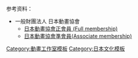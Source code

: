 {{Navbox
|name = 日本動畫工作室
|state = {{{state|collapsed}}}
|title = [[日本動畫工作室列表|日本動畫工作室]]（[[統包|總承包及統包]]）
|listclass = hlist hlist-hyphen
|group1 = 1940年代
|list1 = '''[[东映动画]]'''<sup>正開</sup>
|group2 = 1960年代
|list2 = 
* '''[[EIKEN]]'''<sup>子正</sup>
* '''[[龍之子製作]]'''<sup>子正</sup>
* '''[[手塚製作]]'''<sup>正</sup>
* '''[[蟲製作]]'''
* <del>'''[[TMS娛樂|東京電影]]'''</del>
* <del>'''[[Group TAC]]'''</del>
|group3 = 1970年代
|list3 = 
* '''[[旭Production]]'''<sup>準</sup>
* '''[[亞細亞堂]]'''
* [[ARTLAND]]
* {{tsl|ja|スタジオ九魔|九魔工作室}}
* '''[[万代南梦宫影像制作|万代南梦宫影像制作 / 日昇]]'''<sup>子正</sup>
* [[SHAFT]]
* '''[[白組]]'''<sup>CG正</sup>
* '''[[SHIN-EI動畫]]'''<sup>子正</sup>
* [[STUDIO DEEN]]<sup>正</sup>
* '''[[雲雀工作室]]／[[Lerche]]'''<sup>正</sup>
* '''{{tsl|ja|テレコム・アニメーションフィルム|Telecom Animation}}'''<sup>子</sup>
* [[動畫工房]]
* '''[[日本動畫 (企業)|日本動畫]]'''<sup>正</sup>
* '''[[Studio Pierrot]]'''<sup>正</sup>
* [[PRODUCTION REED]]<sup>正</sup>
* [[Magic Bus]]
* '''[[MADHOUSE]]'''<sup>子準</sup>
|group4 = 1980年代
|list4 = 
* {{tsl|ja|アナザープッシュピンプランニング|A.P.P.P.}}
* [[動畫國際公司|AIC]]
* {{tsl|ja|エクラアニマル|Eekura Animal}}
* '''{{tsl|ja|エッグ (アニメ制作会社)|EGG (動畫製作公司)|EGG}}'''
* '''[[GAINAX]]'''<sup>正</sup>
* '''[[GALLOP (動畫工作室)|GALLOP]]'''<sup>正</sup>
* '''[[京都動畫]]'''
* {{tsl|ja|サンシャインコーポレーション|Sunshine Corporation}}
* '''[[J.C.STAFF]]'''<sup>正</sup>
* {{tsl|ja|スタジオエル|Studio elle}}
* '''[[STUDIO COMET]]'''<sup>正</sup>
* {{tsl|ja|スタジオ・ザイン|Studio Sign}}
* {{tsl|ja|スタジオ座円洞|座圓洞工作室}}
* '''[[吉卜力工作室]]'''<sup>準</sup>
* <del>[[Studio Fantasia]]</del>
* '''[[TYO動畫]]'''<sup>子正</sup>
* '''{{tsl|ja|トマソン (アニメ制作会社)|Tomason}}'''
* '''[[Production I.G|I.G动画制作]]'''<sup>子正</sup>
* '''{{tsl|ja|ポリゴン・ピクチュアズ|Polygon Pictures}}'''<sup>CG</sup>
* '''{{tsl|ja|ロボット (企業)|ROBOT}}'''<sup>子</sup>
|group5 = 1990年代
|list5 = 
* '''[[Actas]]'''
* <del>[[Arms]]</del>
* {{tsl|ja|イマジン (アニメ制作会社)|IMAGIN}}
* {{tsl|ja|エム・エス・シー (アニメ制作会社)||M.S.C}}
* '''[[OLM]]'''<sup>子正</sup>
* {{tsl|ja|カオスプロジェクト|Chaos Project}}
* '''[[GONZO]]'''<sup>正</sup>
* '''[[SATELIGHT]]'''<sup>子正</sup>
* <del>'''[[XEBEC]]'''</del><sup>子</sup>
* [[Synergy SP]]
* {{tsl|ja|スタジオキャブ|Studio Cab}}
* [[STUDIO 4℃]]<sup>正</sup>
* [[ZEXCS]]
* [[TNK]]
* [[童夢 (動畫工作室)|童夢]]
* '''[[TMS娛樂]]'''<sup>子正</sup>
* '''[[BEE TRAIN]]'''
* [[Pierrot PLUS]]<sup>準</sup>
* {{tsl|ja|フェニックス・エンタテインメント|Phoenix Entertainment}}
* [[Brain's Base]]
* '''{{tsl|ja|ベガエンタテイメント|Vega Entertainment}}'''
* '''[[BONES (動畫製作公司)|BONES]]'''<sup>正</sup>
|group6 = 2000年代
|list6 = 
* {{tsl|ja|アークトゥールス|Arcturus (動畫製作公司)|Arcturus}}
* [[Asread]]
* {{tsl|ja|アセンション (企業)|Ascension (動畫製作公司)|Ascension}}
* '''{{tsl|ja|アンサー・スタジオ|Answer Studio}}'''<sup>準</sup>
* [[8bit]]
* [[A.C.G.T]]
* '''{{tsl|ja|エー・ライン|A-Line}}'''
* '''[[A-1 Pictures]]'''<sup>子正</sup>
* [[ENCOURAGE FILMS]]
* '''[[Ordet]]'''<sup>子</sup>
* [[Orange (動畫工作室)|Orange]]<sup>CG</sup>
* [[神風動畫]]
* [[Khara]]<sup>正</sup>
* [[Kinema Citrus]]
* [[Gathering (動畫製作公司)|Gathering]]
* '''[[Graphinica]]'''<sup>CG準</sup>
* {{tsl|ja|スタジオケルマディック|Studio Kelmadick}}
* [[GoHands]]
* '''[[CoMix Wave Films]]'''<sup>準</sup>
* [[Animation StudiO Seven|Seven]]
* {{tsl|ja|作楽クリエイト|作樂Create}}
* '''[[三次元 (動畫製作公司)|三次元]]'''<sup>CG</sup>
* '''{{tsl|ja|G&G Direction|G&G Direction}}'''
* [[C2C (日本公司)|C2C]]
* {{tsl|ja|シルバー (アニメ制作会社)|Silver (動畫製作公司)|Silver}}
* [[Seven Arcs]]
* [[SILVER LINK.]]
* {{tsl|ja|スタジオパストラル|Studio Pastoral}}
* [[六花工作室]]
* [[Seven Arcs Pictures]]
* {{tsl|ja|ダンデライオンアニメーションスタジオ|DandeLion Animation Studio}}<sup>CG</sup>
* [[David Production]]<sup>子</sup>
* [[diomedéa]]
* '''{{tsl|ja|デジタルネットワークアニメーション|Digital Network Animation}}'''
* {{tsl|ja|デジタル・フロンティア|Digital Frontier}}<sup>CG</sup>
* '''[[Triple A (動畫製作公司)|Triple A]]'''
* [[Nomad (公司)|Nomad]]
* '''[[P.A.Works]]'''
* [[feel.]]
* [[Hoods Entertainment]]
* [[Bridge (公司)|Bridge]]<sup>準</sup>
* [[project No.9]]
* [[WHITE FOX]]
* {{tsl|ja|マーヴィージャック|Marvy Jack}}
* [[C-Station]]
* [[ufotable]]
* {{tsl|ja|遊歩堂|遊步堂}}
|group7 = 2010年代
|list7 = 
* [[曉 (動畫製作公司)|曉]]
* [[AXsiZ]]
* [[ZERO-G]]
* '''[[WIT STUDIO]]'''<sup>子</sup>
* [[繪夢動畫|繪夢]]<sup>子準</sup>
* [[ENGI]]<sup>子</sup>
* [[Creators in Pack]]
* '''[[CygamesPictures]]'''<sup>子</sup>
* [[3Hz]]
* [[朱夏 (動畫工作室)|朱夏]]
* [[Studio VOLN]]
* [[KAI工作室]]
* [[Studio五組]]
* [[STUDIO COLORIDO]]<sup>子</sup>
* [[地圖工作室]]
* [[童園創意|童園]]
* '''{{tsl|ja|ディー・エル・イー|DLE}}'''<sup>開</sup>
* [[TRIGGER]]
* [[Passione]]
* '''{{tsl|ja|バンダイナムコピクチャーズ|BN Pictures}}'''<sup>子</sup>
* [[TROYCA]]
* [[MAPPA]]
* [[MAHO FILM]]
* [[Millepensee]]
* {{link-ja|NAZ|アニマ&カンパニー}}
* [[YAOYOROZU]]
* [[LIDENFILMS]]
* [[Nexus (動畫製作公司)|Nexus]]
* [[EMT Squared]]
* [[Lay-duce]]
* [[Studio Ponoc]]
* [[REVOROOT]]
* [[SIGNAL.MD]]
* [[PINE JAM]]
* [[Platinum Vision]]
* [[CloverWorks]]<sup>子</sup>
* [[Ezo'la]]
* [[GEEK TOYS]]<sup>子</sup>
* [[NUT (動畫公司)|NUT]]
|group8 = 控股公司
|list8 = 
* '''{{tsl|ja|IGポート|IG Port}}'''<sup>開</sup><ref>WIT STUDIO、Production I.G、XEBEC、Signal-MD</ref>
* '''[[Aniplex|-{zh-hant:Aniplex;zh-hans:安妮普}-]]'''<ref>A-1 Pictures、CloverWorks</ref>（'''[[日本索尼音樂娛樂|日本索尼音樂]]'''/'''[[索尼影视娱乐]]'''〈'''[[索尼]]'''<sup>開</sup>〉）
* '''[[旭通廣告|ADK]]'''<sup>開</sup><ref>EIKEN</ref>
* '''{{tsl|ja|イマジカ・ロボット ホールディングス|Imagica Robot Holdings}}'''<sup>開</sup><ref>ROBOT</ref>
* '''{{tsl|ja|ウルトラスーパーピクチャーズ|ULTRA SUPER PICTURES}}'''<ref>Ordet、三次元、TRIGGER、LIDENFILMS</ref>
* '''[[Cygames]]'''<ref>CygamesPictures</ref>（'''[[CyberAgent]]'''<sup>開</sup> - '''[[DeNA]]'''<sup>開</sup>）
* '''{{tsl|ja|三共 (パチンコ)|SANKYO}}'''<sup>開</sup><ref>SATELIGHT</ref>
* '''[[萬代南夢宮影像製作]]'''<sup>子正</sup><ref>萬代南夢宮圖像</ref>
* '''[[世嘉]]'''<ref>TMS娛樂</ref>（'''[[世嘉飒美控股]]'''<sup>開</sup>）
* '''{{tsl|ja|ティー・ワイ・オー|TYO}}'''<sup>開</sup><ref>TYO動畫</ref>
* '''[[朝日電視台]]'''<ref>SHIN-EI動畫</ref>（'''[[朝日电视控股]]'''<sup>開</sup>）
* '''[[東映]]'''<sup>開</sup><ref>東映動畫</ref>
* '''[[TMS娛樂]]'''<sup>子正</sup><ref>Telecom Animation</ref>
* '''[[日本電視台]]'''<ref>龍之子製作公司、MADHOUSE</ref>（'''[[日本電視控股]]'''<sup>開</sup>）
* '''[[萬代南夢宮控股]]'''<sup>開</sup><ref>萬代南夢宮影像製作</ref>
* '''[[富士電視台]]'''<ref>David Production</ref>（'''[[富士媒體控股]]'''<sup>開</sup>）
|group9 = 關連項目
|list9 = 
* [[日本動畫協會]]
* [[青年动画制作者育成计划]]
* [[AnimeJapan]]
* [[日本動畫工作室列表]]
|belowstyle = background:transparent; text-align:left; border-top:1px solid #aaa; padding-left:1em;
|below =
;備註
{{Colbegin|3}}
: '''粗體'''：股本達1000萬日圓以上的企業
: 子：子公司
: 開：有進行首次公開募股的企業
: 正：日本動畫協會正會員
: 準：日本動畫協會準會員
: CG：業務内容以3DCG制作為主的企業
{{Colend|3}}
;脚注（旗下子公司）
{{reflist|3}}
}}<noinclude>
;参考资料：
* 一般財團法人 日本動畫協會
** [http://aja.gr.jp/kaiin 日本動畫協會正會員 (Full membership)]
** [http://aja.gr.jp/kaiin/associate 日本動畫協會準會員(Associate membership)]
[[Category:動畫工作室模板]]
[[Category:日本文化模板]]
</noinclude>